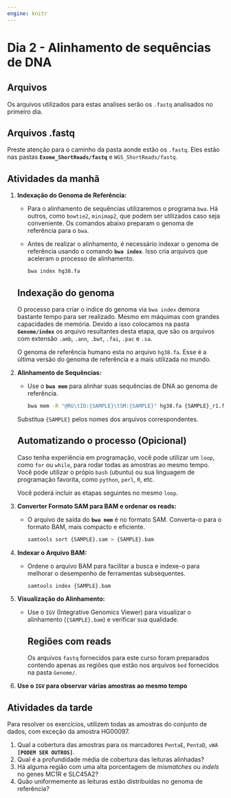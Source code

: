 ```yaml
---
engine: knitr
---
```


# Dia 2 - Alinhamento de sequências de DNA {.unnumbered}

## Arquivos

Os arquivos utilizados para estas analises serão os `.fastq` analisados no primeiro dia.

::: callout-warning
## Arquivos .fastq

Preste atenção para o caminho da pasta aonde estão os `.fastq`. Eles estão nas pastas **`Exome_ShortReads/fastq`** e `WGS_ShortReads/fastq`.
:::

## Atividades da manhã

<!-- -   Realize o alinhamento das amostras utilizando `BWA` e o genoma de referência `hg38.fa`; -->

<!-- -   Converta os arquivos `.sam` para o formato `.bam`; -->

<!-- -   Crie o indice dos arquivos `.bam`; -->

<!-- -   Alinhe novamente, desta vez utilizando `minimap2` e repita as demais etapas; -->

<!-- -   Utilize o `IGV` para visualizar os alinhamentos; -->

1.  **Indexação do Genoma de Referência:**

    -   Para o alinhamento de sequências utilizaremos o programa `bwa`. Há outros, como `bowtie2`, `minimap2`, que podem ser utilizados caso seja conveniente. Os comandos abaixo preparam o genoma de referência para o `bwa`.

    -   Antes de realizar o alinhamento, é necessário indexar o genoma de referência usando o comando **`bwa index`**. Isso cria arquivos que aceleram o processo de alinhamento.

        ```bash
        bwa index hg38.fa
        ```

    ::: callout-warning
    ## Indexação do genoma

    O processo para criar o indice do genoma via `bwa index` demora bastante tempo para ser realizado. Mesmo em máquimas com grandes capacidades de memória. Devido a isso colocamos na pasta **`Genome/index`** os arquivo resultantes desta etapa, que são os arquivos com extensão `.amb`, `.ann`, `.bwt`, `.fai`, `.pac` e `.sa`.

    O genoma de referência humano esta no arquivo `hg38.fa`. Esse é a última versão do genoma de referência e a mais utilizada no mundo.
    :::

2.  **Alinhamento de Sequências:**

    -   Use o **`bwa mem`** para alinhar suas sequências de DNA ao genoma de referência.

        ```bash
        bwa mem -R "@RG\tID:{SAMPLE}\tSM:{SAMPLE}" hg38.fa {SAMPLE}_r1.fastq {SAMPLE}_r2.fastq -o {SAMPLE}.sam
        ```

    Substitua `{SAMPLE}` pelos nomes dos arquivos correspondentes.

    ::: callout-tip
    ## Automatizando o processo (Opicional)

    Caso tenha experiência em programação, você pode utilizar um `loop`, como `for` ou `while`, para rodar todas as amostras ao mesmo tempo. Você pode utilizar o própio `bash` (ubuntu) ou sua linguagem de programação favorita, como `python`, `perl`, `R`, etc.

    Você poderá incluir as etapas seguintes no mesmo `loop`.
    :::

3.  **Converter Formato SAM para BAM e ordenar os reads:**

    -   O arquivo de saída do **`bwa mem`** é no formato SAM. Converta-o para o formato BAM, mais compacto e eficiente.

        ```bash
        samtools sort {SAMPLE}.sam > {SAMPLE}.bam
        ```

4.  **Indexar o Arquivo BAM:**

    -   Ordene o arquivo BAM para facilitar a busca e indexe-o para melhorar o desempenho de ferramentas subsequentes.

        ```bash
        samtools index {SAMPLE}.bam
        ```

<!-- 5.  **Remoção de Duplicatas (opcional):** -->

<!--     -   Dependendo da aplicação, você pode querer remover duplicatas do seu arquivo BAM para evitar viés em análises subsequentes. -->

<!--     -   `samtools rmdup alinhamento_sorted.bam alinhamento_nodups.bam` -->

5.  **Visualização do Alinhamento:**

    -   Use o `IGV` (Integrative Genomics Viewer) para visualizar o alinhamento (`{SAMPLE}.bam`) e verificar sua qualidade.

        ::: callout-important
        ## Regiões com reads

        Os arquivos `fastq` fornecidos para este curso foram preparados contendo apenas as regiões que estão nos arquivos `bed` fornecidos na pasta `Genome/`.
        :::

<!-- 6.  **Avaliação de Cobertura:** -->

<!--     -   Utilize o comando **`samtools depth`** para calcular a cobertura do genoma e avaliar a profundidade de sequenciamento em diferentes regiões. -->

<!--     -   `samtools depth alinhamento_sorted.bam > cobertura.txt` -->

6.  **Use o `IGV` para observar várias amostras ao mesmo tempo**

## Atividades da tarde

Para resolver os exercícios, utilizem todas as amostras do conjunto de dados, com exceção da amostra HG00097.

1.  Qual a cobertura das amostras para os marcadores `PentaE`, `PentaD`, `vWA` **`[PODEM SER OUTROS]`**.
2.  Qual é a profundidade média de cobertura das leituras alinhadas?
3.  Há alguma região com uma alta porcentagem de *mismatches* ou *indels* no genes MC1R e SLC45A2?
4.  Quão uniformemente as leituras estão distribuídas no genoma de referência?

